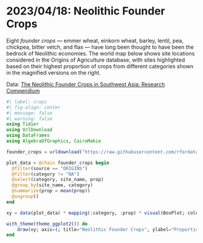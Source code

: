 # 2023/04/18: Neolithic Founder Crops

Eight *founder crops* — emmer wheat, einkorn wheat, barley, lentil, pea, chickpea, bitter vetch, and flax — have long been thought to have been the bedrock of Neolithic economies. The world map below shows site locations considered in the Origins of Agriculture database, with sites highlighted based on their highest proportion of crops from different categories shown in the magnified versions on the right.

Data: [The Neolithic Founder Crops in Southwest Asia: Research Compendium](https://github.com/rfordatascience/tidytuesday/blob/master/data/2023/2023-04-18/readme.md)

```julia
#| label: crops
#| fig-align: center
#| message: false
#| warning: false
using Tidier
using UrlDownload
using DataFrames
using AlgebraOfGraphics, CairoMakie

founder_crops = urldownload("https://raw.githubusercontent.com/rfordatascience/tidytuesday/master/data/2023/2023-04-18/founder_crops.csv") |> DataFrame ;

plot_data = @chain founder_crops begin
  @filter(source == "ORIGINS")
  @filter(category != "NA")
  @select(category, site_name, prop)
  @group_by(site_name, category)
  @summarize(prop = mean(prop))
  @ungroup()
end

xy = data(plot_data) * mapping(:category, :prop) * visual(BoxPlot; color="#508080")

with_theme(theme_ggplot2()) do
	draw(xy; axis=(; title="Neolithic Founder Crops", ylabel="Proportion", xlabel=""))
end
```
